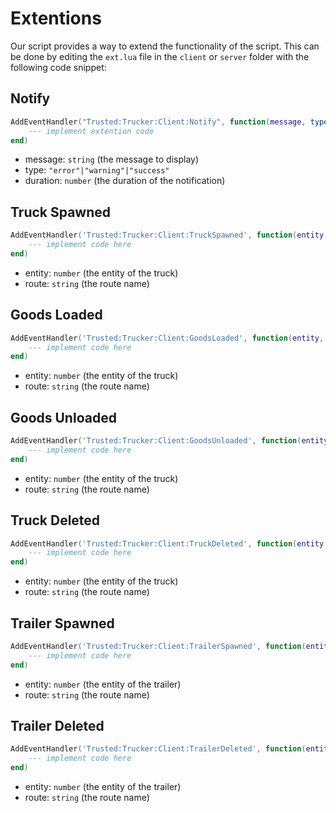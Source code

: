 # Extentions
Our script provides a way to extend the functionality of the script. This can be done by editing the `ext.lua` file in the `client` or `server` folder with the following code snippet:

## Notify
```lua
AddEventHandler("Trusted:Trucker:Client:Notify", function(message, type, duration)
    --- implement extention code
end)
```

- message: `string` (the message to display)
- type: `"error"|"warning"|"success"`
- duration: `number` (the duration of the notification)

## Truck Spawned
```lua
AddEventHandler('Trusted:Trucker:Client:TruckSpawned', function(entity, route)
    --- implement code here
end)
```

- entity: `number` (the entity of the truck)
- route: `string` (the route name)


## Goods Loaded
```lua
AddEventHandler('Trusted:Trucker:Client:GoodsLoaded', function(entity, route)
    --- implement code here
end)
```

- entity: `number` (the entity of the truck)
- route: `string` (the route name)

## Goods Unloaded
```lua
AddEventHandler('Trusted:Trucker:Client:GoodsUnloaded', function(entity, route)
    --- implement code here
end)
```

- entity: `number` (the entity of the truck)
- route: `string` (the route name)

## Truck Deleted
```lua
AddEventHandler('Trusted:Trucker:Client:TruckDeleted', function(entity, route)
    --- implement code here
end)
```

- entity: `number` (the entity of the truck)
- route: `string` (the route name)

## Trailer Spawned
```lua
AddEventHandler('Trusted:Trucker:Client:TrailerSpawned', function(entity, route)
    --- implement code here
end)
```

- entity: `number` (the entity of the trailer)
- route: `string` (the route name)

## Trailer Deleted
```lua
AddEventHandler('Trusted:Trucker:Client:TrailerDeleted', function(entity, route)
    --- implement code here
end)
```

- entity: `number` (the entity of the trailer)
- route: `string` (the route name)